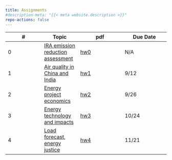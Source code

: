 ```yaml
---
title: Assignments
#description-meta: "{{< meta website.description >}}"
repo-actions: false
---
```


| # | Topic | pdf | Due Date |
|-----------------|-----------------|---------------------|---------------------|
| 0    | [IRA emission reduction assessment](assignments/hw0.qmd) | [hw0](assignments/hw0.pdf) | N/A    |
| 1    | [Air quality in China and India](assignments/hw1.qmd) | [hw1](assignments/hw1.pdf)  | 9/12 |
| 2    | [Energy project economics](assignments/hw2.qmd) | [hw2](assignments/hw2.pdf)  |  9/26      |
| 3    | [Energy technology and impacts](assignments/hw3.qmd) | [hw3](assignments/hw3.pdf)  | 10/24 |
| 4    | [Load forecast, energy justice](assignments/hw4.qmd)  | [hw4](assignments/hw4.pdf)  | 11/21  |